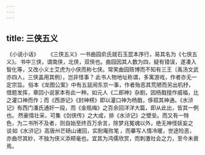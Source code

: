 ```yaml
---
---
---
```

title: 三侠五义
---



 《小说小话》 　　《三侠五义》一书曲园俞氏就石玉昆本序行，易其名为《七侠五义》。 书中三侠，谓南侠，北侠，双侠也。曲园因其人数为四，疑有错误，遂凑入智化等，又改小义士艾虎为小侠而称七侠。常笑曲园赅博而不知有三王〔禹汤文武亦四人，三侠盖用其例〕，岂非怪事？ 此书人物地址称谓，多寓游戏，作者亦无一定宗旨。 俗本《龙图公案》中有五鼠闹东京一事，作者殆恶其荒陋而另出机杼，借题发挥，章回小说家本有此一种。如元人《二郎神》杂剧，因杨戬擅作威福，比之灌口神而作；而《西游记》《封神榜》即以灌口神为杨戬，侈叙其神通。《水浒记》有西门潘氏通奸一段，而《金瓶梅》之百余回洋洋大篇，即从此出，皆其一例也。 然豪情壮采，可集《剑侠传》之大成，排《水浒记》之壁垒。而又有一特色，为二书所不及者，则自始至终百万余言，除梦兆冤魂以外，绝无神怪妖妄之谈 如《水浒记》高唐州芒砀山诸回，实耐庵败笔 ，而摹写人情冷暖，世途险恶，亦曲尽其妙，不独为侠义添颊毫也。宜其为鸿儒欣赏，而刺激社会之力，至今未衰焉。